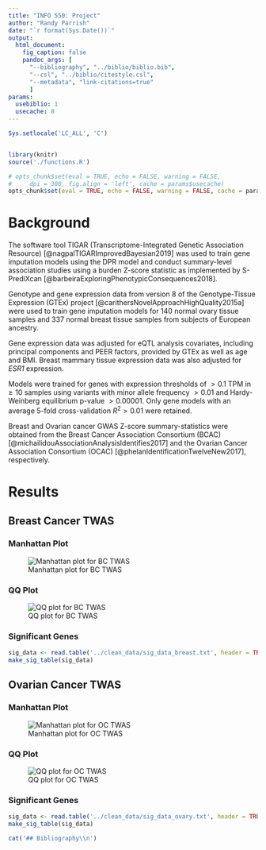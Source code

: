 ```yaml
---
title: "INFO 550: Project"
author: "Randy Parrish"
date: "`r format(Sys.Date())`"
output: 
  html_document:
    fig_caption: false
    pandoc_args: [
      "--bibliography", "../biblio/biblio.bib",
      "--csl", "../biblio/citestyle.csl",
      "--metadata", "link-citations=true"
      ]
params: 
  usebiblio: 1
  usecache: 0
---
```


<!-- Load libraries, set up chunk options -->
```r
Sys.setlocale('LC_ALL', 'C')


library(knitr)
source('./functions.R')

# opts_chunk$set(eval = TRUE, echo = FALSE, warning = FALSE, 
#     dpi = 300, fig.align = 'left', cache = params$usecache)
opts_chunk$set(eval = TRUE, echo = FALSE, warning = FALSE, cache = params$usecache)
```

# Background

The software tool TIGAR (Transcriptome-Integrated Genetic Association Resource) [@nagpalTIGARImprovedBayesian2019] was used to train gene imputation models using the DPR model and conduct summary-level association studies using a burden Z-score statistic as implemented by S-PrediXcan [@barbeiraExploringPhenotypicConsequences2018].

Genotype and gene expression data from version 8 of the Genotype-Tissue Expression (GTEx) project [@carithersNovelApproachHighQuality2015a] were used to train gene imputation models for 140 normal ovary tissue samples and 337 normal breast tissue samples from subjects of European ancestry.

Gene expression data was adjusted for eQTL analysis covariates, including principal components and PEER factors, provided by GTEx as well as age and BMI. Breast mammary tissue expression data was also adjusted for *ESR1* expression. 

Models were trained for genes with expression thresholds of $>0.1$ TPM in $\geq10$ samples using variants with minor allele frequency $>0.01$ and  Hardy-Weinberg equilibrium p-value $>0.00001$. Only gene models with an average 5-fold cross-validation $R^2>0.01$ were retained.

Breast and Ovarian cancer GWAS Z-score summary-statistics were obtained from the Breast Cancer Association Consortium (BCAC) [@michailidouAssociationAnalysisIdentifies2017] and the Ovarian Cancer Association Consortium (OCAC) [@phelanIdentificationTwelveNew2017], respectively.


# Results

<!-- Breast Cancer, Breast Tissue TWAS Results -->
## Breast Cancer TWAS


### Manhattan Plot
![Manhattan plot for BC TWAS](../figs/man_breast.png)

### QQ Plot
![QQ plot for BC TWAS](../figs/qq_breast.png)


### Significant Genes

```r
sig_data <- read.table('../clean_data/sig_data_breast.txt', header = TRUE, colClasses = 'character')
make_sig_table(sig_data)
```

<!-- Ovarian Cancer, Ovary Tissue TWAS Results -->
## Ovarian Cancer TWAS

### Manhattan Plot
![Manhattan plot for OC TWAS](../figs/man_ovary.png)

### QQ Plot
![QQ plot for OC TWAS](../figs/qq_ovary.png)

### Significant Genes

```r
sig_data <- read.table('../clean_data/sig_data_ovary.txt', header = TRUE, colClasses = 'character')
make_sig_table(sig_data)
```

<!-- Bibliography automatically generated from bib, csl files -->
<!-- Chunk used to avoid printing header if bibliography not created -->
```r
cat('## Bibliography\\n')
```

